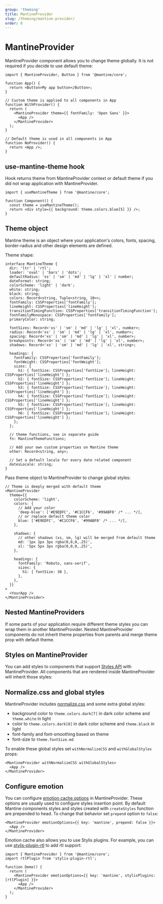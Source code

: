 ```yaml
---
group: 'theming'
title: MantineProvider
slug: /theming/mantine-provider/
order: 0
---
```



# MantineProvider

MantineProvider component allows you to change theme globally.
It is not required if you decide to use default theme:

```tsx
import { MantineProvider, Button } from '@mantine/core';

function App() {
  return <Button>My app button</Button>;
}

// Custom theme is applied to all components in App
function WithProvider() {
  return (
    <MantineProvider theme={{ fontFamily: 'Open Sans' }}>
      <App />
    </MantineProvider>
  );
}

// Default theme is used in all components in App
function NoProvider() {
  return <App />;
}
```

## use-mantine-theme hook

Hook returns theme from MantineProvider context or default theme
if you did not wrap application with MantineProvider.

```tsx
import { useMantineTheme } from '@mantine/core';

function Component() {
  const theme = useMantineTheme();
  return <div style={{ background: theme.colors.blue[5] }} />;
}
```

## Theme object

Mantine theme is an object where your application's colors, fonts, spacing, border-radius and other design elements are defined.

Theme shape:

```tsx
interface MantineTheme {
  dir: 'ltr' | 'rtl';
  loader: 'oval' | 'bars' | 'dots';
  defaultRadius: 'xs' | 'sm' | 'md' | 'lg' | 'xl' | number;
  dateFormat: string;
  colorScheme: 'light' | 'dark';
  white: string;
  black: string;
  colors: Record<string, Tuple<string, 10>>;
  fontFamily: CSSProperties['fontFamily'];
  lineHeight: CSSProperties['lineHeight'];
  transitionTimingFunction: CSSProperties['transitionTimingFunction'];
  fontFamilyMonospace: CSSProperties['fontFamily'];
  primaryColor: string;

  fontSizes: Record<'xs' | 'sm' | 'md' | 'lg' | 'xl', number>;
  radius: Record<'xs' | 'sm' | 'md' | 'lg' | 'xl', number>;
  spacing: Record<'xs' | 'sm' | 'md' | 'lg' | 'xl', number>;
  breakpoints: Record<'xs' | 'sm' | 'md' | 'lg' | 'xl', number>;
  shadows: Record<'xs' | 'sm' | 'md' | 'lg' | 'xl', string>;

  headings: {
    fontFamily: CSSProperties['fontFamily'];
    fontWeight: CSSProperties['fontWeight'];
    sizes: {
      h1: { fontSize: CSSProperties['fontSize']; lineHeight: CSSProperties['lineHeight'] };
      h2: { fontSize: CSSProperties['fontSize']; lineHeight: CSSProperties['lineHeight'] };
      h3: { fontSize: CSSProperties['fontSize']; lineHeight: CSSProperties['lineHeight'] };
      h4: { fontSize: CSSProperties['fontSize']; lineHeight: CSSProperties['lineHeight'] };
      h5: { fontSize: CSSProperties['fontSize']; lineHeight: CSSProperties['lineHeight'] };
      h6: { fontSize: CSSProperties['fontSize']; lineHeight: CSSProperties['lineHeight'] };
    };
  };

  // theme functions, see in separate guide
  fn: MantineThemeFunctions;

  // Add your own custom properties on Mantine theme
  other: Record<string, any>;

  // Set a default locale for every date related component
  datesLocale: string;
}
```

Pass theme object to MantineProvider to change global styles:

```tsx
// Theme is deeply merged with default theme
<MantineProvider
  theme={{
    colorScheme: 'light',
    colors: {
      // Add your color
      'deep-blue': ['#E9EDFC', '#C1CCF6', '#99ABF0' /* ... */],
      // or replace default theme color
      blue: ['#E9EDFC', '#C1CCF6', '#99ABF0' /* ... */],
    },

    shadows: {
      // other shadows (xs, sm, lg) will be merged from default theme
      md: '1px 1px 3px rgba(0,0,0,.25)',
      xl: '5px 5px 3px rgba(0,0,0,.25)',
    },

    headings: {
      fontFamily: 'Roboto, sans-serif',
      sizes: {
        h1: { fontSize: 30 },
      },
    },
  }}
>
  <YourApp />
</MantineProvider>
```

## Nested MantineProviders

If some parts of your application require different theme styles
you can wrap them in another MantineProvider.
Nested MantineProvider components do not inherit theme properties from parents
and merge theme prop with default theme.

<Demo data={ThemeDemos.nestedProviders} />

## Styles on MantineProvider

You can add styles to components that support [Styles API](/theming/styles-api/) with MantineProvider.
All components that are rendered inside MantineProvider will inherit those styles:

<Demo data={ThemeDemos.providerStyles} />

## Normalize.css and global styles

MantineProvider includes [normalize.css](https://necolas.github.io/normalize.css/) and some extra global styles:

- background color to `theme.colors.dark[7]` in dark color scheme and `theme.white` in light
- color to `theme.colors.dark[0]` in dark color scheme and `theme.black` in light
- font-family and font-smoothing based on theme
- font-size to `theme.fontSize.md`

To enable these global styles set `withNormalizeCSS` and `withGlobalStyles` props:

```tsx
<MantineProvider withNormalizeCSS withGlobalStyles>
  <App />
</MantineProvider>
```

## Configure emotion

You can configure [emotion cache options](https://emotion.sh/docs/@emotion/cache#options) in MantineProvider.
These options are usually used to configure styles insertion point. By default Mantine components styles and
styles created with `createStyles` function are prepended to head. To change that behavior set `prepend` option to `false`:

```tsx
<MantineProvider emotionOptions={{ key: 'mantine', prepend: false }}>
  <App />
</MantineProvider>
```

Emotion cache also allows you to use Stylis plugins. For example,
you can use [stylis-plugin-rtl](https://github.com/styled-components/stylis-plugin-rtl)
to add rtl support:

```tsx
import { MantineProvider } from '@mantine/core';
import rtlPlugin from 'stylis-plugin-rtl';

function Demo() {
  return (
    <MantineProvider emotionOptions={{ key: 'mantine', stylisPlugins: [rtlPlugin] }}>
      <App />
    </MantineProvider>
  );
}
```
